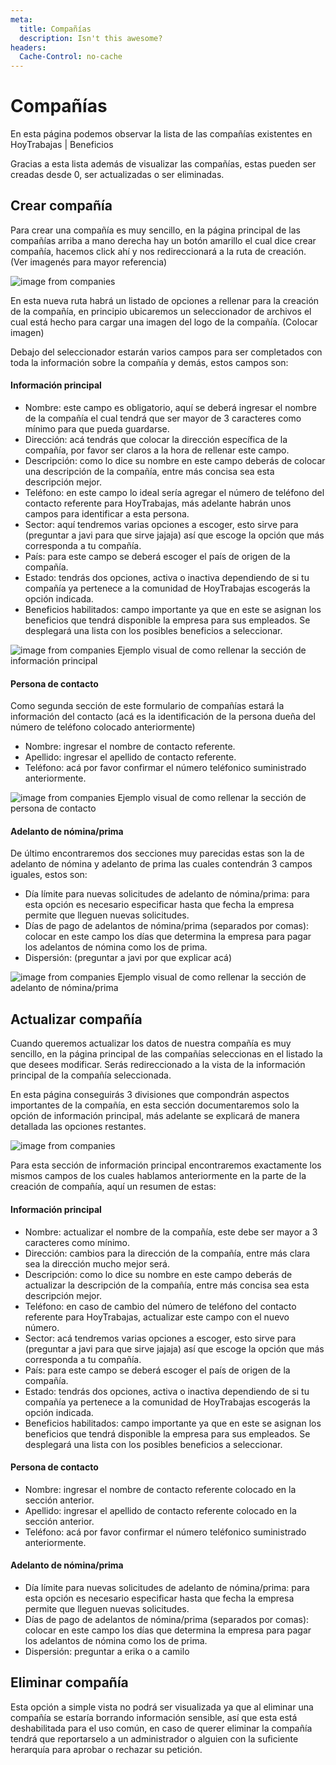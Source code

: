 ```yaml
---
meta:
  title: Compañías
  description: Isn't this awesome?
headers:
  Cache-Control: no-cache
---
```


# Compañías

En esta página podemos observar la lista de las compañías existentes en HoyTrabajas | Beneficios

Gracias a esta lista además de visualizar las compañías, estas pueden ser creadas desde 0, ser actualizadas o ser eliminadas.

## Crear compañía

Para crear una compañía es muy sencillo, en la página principal de las compañías arriba a mano derecha hay un botón amarillo el cual dice crear compañía, hacemos click ahí y nos redireccionará a la ruta de creación. (Ver imagenés para mayor referencia)

![image from companies](/images/docs/companies-list.png)

En esta nueva ruta habrá un listado de opciones a rellenar para la creación de la compañía, en principio ubicaremos un seleccionador de archivos el cual está hecho para cargar una imagen del logo de la compañía. (Colocar imagen)

Debajo del seleccionador estarán varios campos para ser completados con toda la información sobre la compañía y demás, estos campos son:

#### Información principal

- Nombre: este campo es obligatorio, aquí se deberá ingresar el nombre de la compañía el cual tendrá que ser mayor de 3 caracteres como mínimo para que pueda guardarse.
- Dirección: acá tendrás que colocar la dirección específica de la compañía, por favor ser claros a la hora de rellenar este campo.
- Descripción: como lo dice su nombre en este campo deberás de colocar una descripción de la compañía, entre más concisa sea esta descripción mejor.
- Teléfono: en este campo lo ideal sería agregar el número de teléfono del contacto referente para HoyTrabajas, más adelante habrán unos campos para identificar a esta persona.
- Sector: aquí tendremos varias opciones a escoger, esto sirve para (preguntar a javi para que sirve jajaja) así que escoge la opción que más corresponda a tu compañía.
- País: para este campo se deberá escoger el país de origen de la compañía.
- Estado: tendrás dos opciones, activa o inactiva dependiendo de si tu compañía ya pertenece a la comunidad de HoyTrabajas escogerás la opción indicada.
- Beneficios habilitados: campo importante ya que en este se asignan los beneficios que tendrá disponible la empresa para sus empleados. Se desplegará una lista con los posibles beneficios a seleccionar.

![image from companies](/images/docs/createCompany.png)
Ejemplo visual de como rellenar la sección de información principal

#### Persona de contacto

Como segunda sección de este formulario de compañías estará la información del contacto (acá es la identificación de la persona dueña del número de teléfono colocado anteriormente)

- Nombre: ingresar el nombre de contacto referente.
- Apellido: ingresar el apellido de contacto referente.
- Teléfono: acá por favor confirmar el número teléfonico suministrado anteriormente.

![image from companies](/images/docs/personalInfo.png)
Ejemplo visual de como rellenar la sección de persona de contacto

#### Adelanto de nómina/prima

De último encontraremos dos secciones muy parecidas estas son la de adelanto de nómina y adelanto de prima las cuales contendrán 3 campos iguales, estos son:

- Día límite para nuevas solicitudes de adelanto de nómina/prima: para esta opción es necesario especificar hasta que fecha la empresa permite que lleguen nuevas solicitudes.
- Días de pago de adelantos de nómina/prima (separados por comas): colocar en este campo los días que determina la empresa para pagar los adelantos de nómina como los de prima.
- Dispersión:
  (preguntar a javi por que explicar acá)

![image from companies](/images/docs/advances.png)
Ejemplo visual de como rellenar la sección de adelanto de nómina/prima

## Actualizar compañía

Cuando queremos actualizar los datos de nuestra compañía es muy sencillo, en la página principal de las compañías seleccionas en el listado la que desees modificar. Serás redireccionado a la vista de la información principal de la compañía seleccionada.

En esta página conseguirás 3 divisiones que compondrán aspectos importantes de la compañía, en esta sección documentaremos solo la opción de información principal, más adelante se explicará de manera detallada las opciones restantes.

![image from companies](/images/docs/options.png)

Para esta sección de información principal encontraremos exactamente los mismos campos de los cuales hablamos anteriormente en la parte de la creación de compañía, aquí un resumen de estas:

#### Información principal

- Nombre: actualizar el nombre de la compañía, este debe ser mayor a 3 caracteres como mínimo.
- Dirección: cambios para la dirección de la compañía, entre más clara sea la dirección mucho mejor será.
- Descripción: como lo dice su nombre en este campo deberás de actualizar la descripción de la compañía, entre más concisa sea esta descripción mejor.
- Teléfono: en caso de cambio del número de teléfono del contacto referente para HoyTrabajas, actualizar este campo con el nuevo número.
- Sector: acá tendremos varias opciones a escoger, esto sirve para (preguntar a javi para que sirve jajaja) así que escoge la opción que más corresponda a tu compañía.
- País: para este campo se deberá escoger el país de origen de la compañía.
- Estado: tendrás dos opciones, activa o inactiva dependiendo de si tu compañía ya pertenece a la comunidad de HoyTrabajas escogerás la opción indicada.
- Beneficios habilitados: campo importante ya que en este se asignan los beneficios que tendrá disponible la empresa para sus empleados. Se desplegará una lista con los posibles beneficios a seleccionar.

#### Persona de contacto

- Nombre: ingresar el nombre de contacto referente colocado en la sección anterior.
- Apellido: ingresar el apellido de contacto referente colocado en la sección anterior.
- Teléfono: acá por favor confirmar el número teléfonico suministrado anteriormente.

#### Adelanto de nómina/prima

- Día límite para nuevas solicitudes de adelanto de nómina/prima: para esta opción es necesario especificar hasta que fecha la empresa permite que lleguen nuevas solicitudes.
- Días de pago de adelantos de nómina/prima (separados por comas): colocar en este campo los días que determina la empresa para pagar los adelantos de nómina como los de prima.
- Dispersión: preguntar a erika o a camilo

## Eliminar compañía

Esta opción a simple vista no podrá ser visualizada ya que al eliminar una compañía se estaría borrando información sensible, así que esta está deshabilitada para el uso común, en caso de querer eliminar la compañía tendrá que reportarselo a un administrador o alguien con la suficiente herarquía para aprobar o rechazar su petición.

